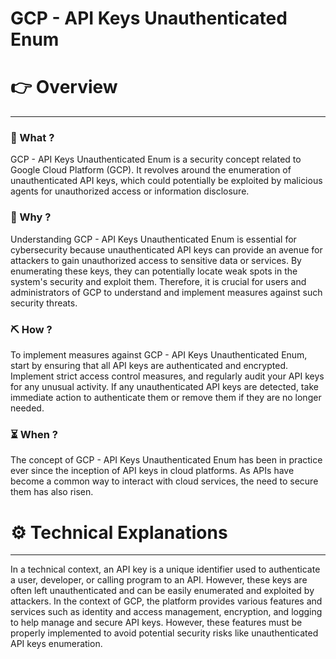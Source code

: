 # GCP - API Keys Unauthenticated Enum


# 👉 Overview

---

### 👀 What ?

GCP - API Keys Unauthenticated Enum is a security concept related to Google Cloud Platform (GCP). It revolves around the enumeration of unauthenticated API keys, which could potentially be exploited by malicious agents for unauthorized access or information disclosure.


### 🧐 Why ?

Understanding GCP - API Keys Unauthenticated Enum is essential for cybersecurity because unauthenticated API keys can provide an avenue for attackers to gain unauthorized access to sensitive data or services. By enumerating these keys, they can potentially locate weak spots in the system's security and exploit them. Therefore, it is crucial for users and administrators of GCP to understand and implement measures against such security threats.


### ⛏️ How ?

To implement measures against GCP - API Keys Unauthenticated Enum, start by ensuring that all API keys are authenticated and encrypted. Implement strict access control measures, and regularly audit your API keys for any unusual activity. If any unauthenticated API keys are detected, take immediate action to authenticate them or remove them if they are no longer needed.


### ⏳ When ?

The concept of GCP - API Keys Unauthenticated Enum has been in practice ever since the inception of API keys in cloud platforms. As APIs have become a common way to interact with cloud services, the need to secure them has also risen.


# ⚙️ Technical Explanations

---

In a technical context, an API key is a unique identifier used to authenticate a user, developer, or calling program to an API. However, these keys are often left unauthenticated and can be easily enumerated and exploited by attackers. In the context of GCP, the platform provides various features and services such as identity and access management, encryption, and logging to help manage and secure API keys. However, these features must be properly implemented to avoid potential security risks like unauthenticated API keys enumeration.
